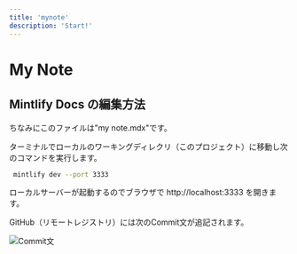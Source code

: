 ```yaml
---
title: 'mynote'
description: 'Start!'
---
```


# My Note

## Mintlify Docs の編集方法

ちなみにこのファイルは"my note.mdx"です。

ターミナルでローカルのワーキングディレクリ（このプロジェクト）に移動し次のコマンドを実行します。

```bash
 mintlify dev --port 3333
```

ローカルサーバーが起動するのでブラウザで http://localhost:3333 を開きます。

GitHub（リモートレジストリ）には次のCommit文が追記されます。

![](images/IMGSS_ex_mintlify_web_editor.jpg "Commit文")